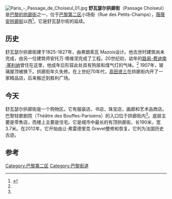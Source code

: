 [[File:Paris_-_Passage_de_Choiseul_01.jpg|thumb]]
'''舒瓦瑟尔拱廊街'''（Passage Choiseul）是[[巴黎的拱廊街|巴黎的拱廊街]]之一，位于[[巴黎第二区|巴黎第二区]]小场街（Rue des Petits-Champs），[[薇薇安拱廊街|薇薇安拱廊街]]以西<ref name=rough>{{cite book|last=Blackmore|first=Ruth|title=The Rough Guide to Paris|year=2012|publisher=Rough Guides|location=London|isbn=1405386959|pages=71}}</ref>。它是舒瓦瑟尔街的延续。 

==历史==
舒瓦瑟尔拱廊街建于1825-1827年，由弗朗索瓦 Mazois设计。他去世时建筑尚未完成，由另一位建筑师安托万·塔维涅完成了工程。20世纪初，幼年的[[路易-费迪南·塞利纳|路易-费迪南·塞利纳]]曾住在这里，他成年后形容此处具有狗尿和煤气灯的气味。<ref name=rough/> 1907年，玻璃屋顶被换下。拱廊街年久失修。在上世纪70年代，[[高田贤三|高田贤三]]在拱廊街内开了一家精品店，后来搬迁到胜利广场。

==今天==
舒瓦瑟尔拱廊街是一个购物区。它有服装店，书店，珠宝店，画廊和艺术品商店。巴黎轻歌剧院（Théâtre des Bouffes-Parisiens）的入口位于拱廊街内<ref name=rough/>。底层主要是零售店，而楼上主要是住宅。它是城市中最长的有顶拱廊街，长190米，宽3.7米。在2012年，它开始由让·弗雷德里克 Grevet整修和恢复。它列为法国历史古迹。  

==参考==
{{Reflist}}
{{coord|48|52|08|N|2|20|09|E|region:FR-75_type:landmark_source:kolossus-dewiki|display=title}}
[[Category:巴黎第二区|Category:巴黎第二区]]
[[Category:巴黎街道|Category:巴黎街道]]